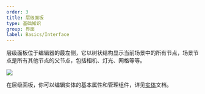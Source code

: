 ```yaml
---
order: 3
title: 层级面板
type: 基础知识
group: 界面
label: Basics/Interface
---
```


层级面板位于编辑器的最左侧，它以树状结构显示当前场景中的所有节点，场景节点是所有其他节点的父节点，包括相机、灯光、网格等等。

<Image src="https://mdn.alipayobjects.com/huamei_fvsq9p/afts/img/A*YOCVRa_kAaAAAAAAAAAAAAAADqiTAQ/original" />

在层级面板，你可以编辑实体的基本属性和管理组件，详见[实体](/docs/core/entity)文档。


